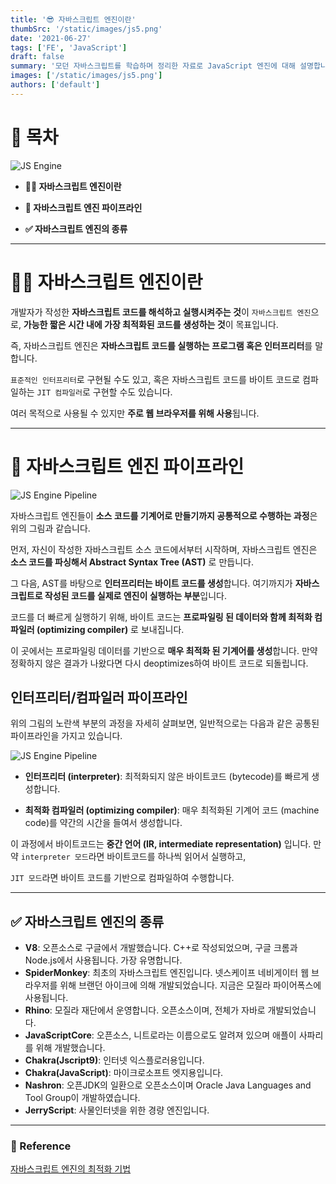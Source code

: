 ```yaml
---
title: '😎 자바스크립트 엔진이란'
thumbSrc: '/static/images/js5.png'
date: '2021-06-27'
tags: ['FE', 'JavaScript']
draft: false
summary: '모던 자바스크립트를 학습하며 정리한 자료로 JavaScript 엔진에 대해 설명합니다.'
images: ['/static/images/js5.png']
authors: ['default']
---
```


# 📌 목차

![JS Engine](/static/images/js5.png)

- **💁🏻 자바스크립트 엔진이란**

- **🚂 자바스크립트 엔진 파이프라인**

- **✅ 자바스크립트 엔진의 종류**

---

# 💁🏻 자바스크립트 엔진이란

개발자가 작성한 **자바스크립트 코드를 해석하고 실행시켜주는 것**이 `자바스크립트 엔진`으로, **가능한 짧은 시간 내에 가장 최적화된 코드를 생성하는 것**이 목표입니다.

즉, 자바스크립트 엔진은 **자바스크립트 코드를 실행하는 프로그램 혹은 인터프리터**를 말합니다.

`표준적인 인터프리터`로 구현될 수도 있고, 혹은 자바스크립트 코드를 바이트 코드로 컴파일하는 `JIT 컴파일러`로 구현할 수도 있습니다.

여러 목적으로 사용될 수 있지만 **주로 웹 브라우저를 위해 사용**됩니다.

---

# 🚂 자바스크립트 엔진 파이프라인

![JS Engine Pipeline](/static/images/js-engine1.png)

자바스크립트 엔진들이 **소스 코드를 기계어로 만들기까지 공통적으로 수행하는 과정**은 위의 그림과 같습니다.

먼저, 자신이 작성한 자바스크립트 소스 코드에서부터 시작하며, 자바스크립트 엔진은 **소스 코드를 파싱해서 Abstract Syntax Tree (AST)** 로 만듭니다.

그 다음, AST를 바탕으로 **인터프리터는 바이트 코드를 생성**합니다. 여기까지가 **자바스크립트로 작성된 코드를 실제로 엔진이 실행하는 부분**입니다.

코드를 더 빠르게 실행하기 위해, 바이트 코드는 **프로파일링 된 데이터와 함께 최적화 컴파일러 (optimizing compiler)** 로 보내집니다.

이 곳에서는 프로파일링 데이터를 기반으로 **매우 최적화 된 기계어를 생성**합니다. 만약 정확하지 않은 결과가 나왔다면 다시 deoptimizes하여 바이트 코드로 되돌립니다.

## 인터프리터/컴파일러 파이프라인

위의 그림의 노란색 부분의 과정을 자세히 살펴보면, 일반적으로는 다음과 같은 공통된 파이프라인을 가지고 있습니다.

![JS Engine Pipeline](/static/images/js-engine2.png)

- **인터프리터 (interpreter)**: 최적화되지 않은 바이트코드 (bytecode)를 빠르게 생성합니다.

- **최적화 컴파일러 (optimizing compiler)**: 매우 최적화된 기계어 코드 (machine code)를 약간의 시간을 들여서 생성합니다.

이 과정에서 바이트코드는 **중간 언어 (IR, intermediate representation)** 입니다. 만약 `interpreter 모드`라면 바이트코드를 하나씩 읽어서 실행하고,

`JIT 모드`라면 바이트 코드를 기반으로 컴파일하여 수행합니다.

---

## ✅ 자바스크립트 엔진의 종류

- **V8**: 오픈소스로 구글에서 개발했습니다. C++로 작성되었으며, 구글 크롬과 Node.js에서 사용됩니다. 가장 유명합니다.
- **SpiderMonkey**: 최초의 자바스크립트 엔진입니다. 넷스케이프 네비게이터 웹 브라우저를 위해 브랜던 아이크에 의해 개발되었습니다. 지금은 모질라 파이어폭스에 사용됩니다.
- **Rhino**: 모질라 재단에서 운영합니다. 오픈소스이며, 전체가 자바로 개발되었습니다.
- **JavaScriptCore**: 오픈소스, 니트로라는 이름으로도 알려져 있으며 애플이 사파리를 위해 개발했습니다.
- **Chakra(Jscript9)**: 인터넷 익스플로러용입니다.
- **Chakra(JavaScript)**: 마이크로소프트 엣지용입니다.
- **Nashron**: 오픈JDK의 일환으로 오픈소스이며 Oracle Java Languages and Tool Group이 개발하였습니다.
- **JerryScript**: 사물인터넷을 위한 경량 엔진입니다.

---

### 🔗 Reference

[자바스크립트 엔진의 최적화 기법](https://meetup.toast.com/posts/77)
